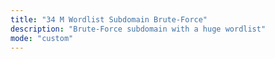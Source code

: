 ```yaml
---
title: "34 M Wordlist Subdomain Brute-Force"
description: "Brute-Force subdomain with a huge wordlist"
mode: "custom"
---
```



<WorkflowPage 
title="34 M Wordlist Subdomain Brute-Force"
category="Attack Surface Management"
description="Brute-Force subdomain with a huge wordlist"
createdOn="04 July, 2022"
author="zaric"
workflowUrl="https://editor.staging.trickest.io/preview?workflow_url=https://trickest-public-workflow.s3.eu-central-1.amazonaws.com/173a06ea-c247-47e6-83c4-89e86179d267.json"
id="173a06ea-c247-47e6-83c4-89e86179d267"
/>